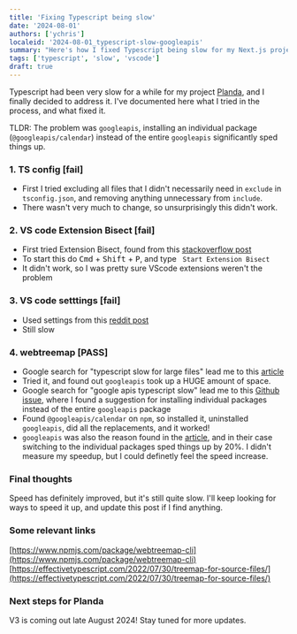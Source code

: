 ```yaml
---
title: 'Fixing Typescript being slow'
date: '2024-08-01'
authors: ['ychris']
localeid: '2024-08-01_typescript-slow-googleapis'
summary: "Here's how I fixed Typescript being slow for my Next.js project"
tags: ['typescript', 'slow', 'vscode']
draft: true
---
```


Typescript had been very slow for a while for my project [Planda](https://planda.ca), and I finally decided to address it.
I've documented here what I tried in the process, and what fixed it.

TLDR: The problem was `googleapis`, installing an individual package (`@googleapis/calendar`) instead of the entire `googleapis` significantly sped things up.

### 1. TS config [fail]
- First I tried excluding all files that I didn't necessarily need in `exclude` in `tsconfig.json`, and removing anything unnecessary from `include`.
- There wasn't very much to change, so unsurprisingly this didn't work.

### 2. VS code Extension Bisect [fail]
- First tried Extension Bisect, found from this [stackoverflow post](https://stackoverflow.com/questions/66013318/how-do-i-speed-up-typescript-intelisense-in-vscode)
- To start this do <kbd>Cmd</kbd> + <kbd>Shift</kbd> + <kbd>P</kbd>, and type ` Start Extension Bisect`
- It didn't work, so I was pretty sure VScode extensions weren't the problem

### 3. VS code setttings [fail]
- Used settings from this [reddit post](https://www.reddit.com/r/vscode/comments/trjn3z/comment/i2mvlu9/?utm_source=share&utm_medium=web3x&utm_name=web3xcss&utm_term=1&utm_content=share_button)
- Still slow

### 4. webtreemap [PASS]
- Google search for "typescript slow for large files" lead me to this [article](https://effectivetypescript.com/2022/07/30/treemap-for-source-files/)
- Tried it, and found out `googleapis` took up a HUGE amount of space.
- Google search for "google apis typescript slow" lead me to this [Github issue](https://github.com/googleapis/google-api-nodejs-client/issues/2346), where I found a suggestion for installing individual packages instead of the entire `googleapis` package
- Found `@googleapis/calendar` on `npm`, so installed it, uninstalled `googleapis`, did all the replacements, and it worked!
- `googleapis` was also the reason found in the [article](https://effectivetypescript.com/2022/07/30/treemap-for-source-files/), and in their case switching to the individual packages sped things up by 20%. I didn't measure my speedup, but I could definetly feel the speed increase.

### Final thoughts
Speed has definitely improved, but it's still quite slow. I'll keep looking for ways to speed it up, and update this post if I find anything.

### Some relevant links
[https://www.npmjs.com/package/webtreemap-cli](https://www.npmjs.com/package/webtreemap-cli)
[https://effectivetypescript.com/2022/07/30/treemap-for-source-files/](https://effectivetypescript.com/2022/07/30/treemap-for-source-files/)

### Next steps for Planda
V3 is coming out late August 2024! Stay tuned for more updates.